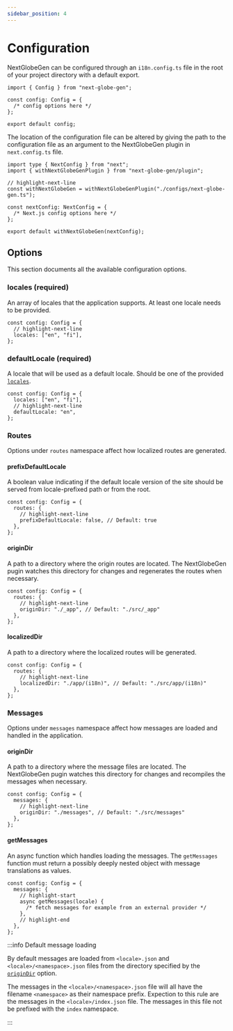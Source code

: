 ```yaml
---
sidebar_position: 4
---
```


# Configuration

NextGlobeGen can be configured through an `i18n.config.ts` file in the root of your project directory with a default export.

```tsx title="i18n.config.ts"
import { Config } from "next-globe-gen";

const config: Config = {
  /* config options here */
};

export default config;
```

The location of the configuration file can be altered by giving the path to the configuration file as an argument to the NextGlobeGen plugin in `next.config.ts` file.

```tsx title="next.config.ts"
import type { NextConfig } from "next";
import { withNextGlobeGenPlugin } from "next-globe-gen/plugin";

// highlight-next-line
const withNextGlobeGen = withNextGlobeGenPlugin("./configs/next-globe-gen.ts");

const nextConfig: NextConfig = {
  /* Next.js config options here */
};

export default withNextGlobeGen(nextConfig);
```

## Options

This section documents all the available configuration options.

### locales (required)

An array of locales that the application supports. At least one locale needs to be provided.

```tsx
const config: Config = {
  // highlight-next-line
  locales: ["en", "fi"],
};
```

### defaultLocale (required)

A locale that will be used as a default locale. Should be one of the provided [`locales`](#locales-required).

```tsx
const config: Config = {
  locales: ["en", "fi"],
  // highlight-next-line
  defaultLocale: "en",
};
```

### Routes

Options under `routes` namespace affect how localized routes are generated.

#### prefixDefaultLocale

A boolean value indicating if the default locale version of the site should be served from locale-prefixed path or from the root.

```tsx
const config: Config = {
  routes: {
    // highlight-next-line
    prefixDefaultLocale: false, // Default: true
  },
};
```

#### originDir

A path to a directory where the origin routes are located. The NextGlobeGen pugin watches this directory for changes and regenerates the routes when necessary.

```tsx
const config: Config = {
  routes: {
    // highlight-next-line
    originDir: "./_app", // Default: "./src/_app"
  },
};
```

#### localizedDir

A path to a directory where the localized routes will be generated.

```tsx
const config: Config = {
  routes: {
    // highlight-next-line
    localizedDir: "./app/(i18n)", // Default: "./src/app/(i18n)"
  },
};
```

### Messages

Options under `messages` namespace affect how messages are loaded and handled in the application.

#### originDir

A path to a directory where the message files are located. The NextGlobeGen pugin watches this directory for changes and recompiles the messages when necessary.

```tsx
const config: Config = {
  messages: {
    // highlight-next-line
    originDir: "./messages", // Default: "./src/messages"
  },
};
```

#### getMessages

An async function which handles loading the messages. The `getMessages` function must return a possibly deeply nested object with message translations as values.

```tsx
const config: Config = {
  messages: {
    // highlight-start
    async getMessages(locale) {
      /* fetch messages for example from an external provider */
    },
    // highlight-end
  },
};
```

:::info Default message loading

By default messages are loaded from `<locale>.json` and `<locale>/<namespace>.json` files from the directory specified by the [`originDir`](#origindir-1) option.

The messages in the `<locale>/<namespace>.json` file will all have the filename `<namespace>` as their namespace prefix. Expection to this rule are the messages in the `<locale>/index.json` file. The messages in this file not be prefixed with the `index` namespace.

:::

